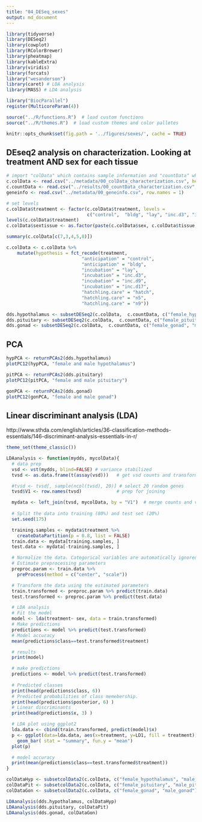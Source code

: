 ```yaml
---
title: "04_DESeq_sexes"
output: md_document
---
```


```r

library(tidyverse)
library(DESeq2)
library(cowplot)
library(RColorBrewer)
library(pheatmap)
library(kableExtra)
library(viridis)
library(forcats)
library("wesanderson")
library(caret) # LDA analysis
library(MASS) # LDA analysis

library("BiocParallel")
register(MulticoreParam(4))

source("../R/functions.R")  # load custom functions 
source("../R/themes.R")  # load custom themes and color palletes

knitr::opts_chunk$set(fig.path = '../figures/sexes/', cache = TRUE)
```

## DEseq2 analysis on characterization. Looking at treatment AND sex for each tissue

```r
# import "colData" which contains sample information and "countData" which contains read counts
c.colData <- read.csv("../metadata/00_colData_characterization.csv", header = T, row.names = 1)
c.countData <- read.csv("../results/00_countData_characterization.csv", header = T, row.names = 1)
geneinfo <- read.csv("../metadata/00_geneinfo.csv", row.names = 1)

# set levels
c.colData$treatment <- factor(c.colData$treatment, levels = 
                              c("control",  "bldg", "lay", "inc.d3", "inc.d9", "inc.d17", "hatch", "n5", "n9"))
levels(c.colData$treatment)
c.colData$sextissue <- as.factor(paste(c.colData$sex, c.colData$tissue, sep = "_"))

summary(c.colData[c(7,3,4,5,8)])

c.colData <- c.colData %>%
    mutate(hypothesis = fct_recode(treatment,
                            "anticipation" = "control",
                            "anticipation" = "bldg",
                            "incubation" = "lay",
                            "incubation" = "inc.d3",
                            "incubation" = "inc.d9",
                            "incubation" = "inc.d17",
                            "hatchling.care" = "hatch",
                            "hatchling.care" = "n5",
                            "hatchling.care" = "n9"))


```



```r
dds.hypothalamus <- subsetDESeq2(c.colData,  c.countData, c("female_hypothalamus","male_hypothalamus") )
dds.pituitary <- subsetDESeq2(c.colData,  c.countData, c("female_pituitary", "male_pituitary" ) )
dds.gonad <- subsetDESeq2(c.colData,  c.countData, c("female_gonad", "male_gonad") )
```

## PCA

```r
hypPCA <- returnPCAs2(dds.hypothalamus)
plotPC12(hypPCA, "female and male hypothalamus")

pitPCA <- returnPCAs2(dds.pituitary)
plotPC12(pitPCA, "female and male pituitary")

gonPCA <- returnPCAs2(dds.gonad)
plotPC12(gonPCA, "female and male gonad")
```


## Linear discriminant analysis (LDA)

http://www.sthda.com/english/articles/36-classification-methods-essentials/146-discriminant-analysis-essentials-in-r/

```r
theme_set(theme_classic())

LDAanalysis <- function(mydds, mycolData){
  # data prep
  vsd <- vst(mydds, blind=FALSE) # variance stabilized 
  tvsd <- as.data.frame(t(assay(vsd)))   # get vsd counts and transform

  #tvsd <- tvsd[, sample(ncol(tvsd), 20)] # select 20 random genes
  tvsd$V1 <- row.names(tvsd)             # prep for joining

  mydata <- left_join(tvsd, mycolData, by = "V1")  # merge counts and variables
  
  # Split the data into training (80%) and test set (20%)
  set.seed(175)

  training.samples <- mydata$treatment %>%
    createDataPartition(p = 0.8, list = FALSE)
  train.data <- mydata[training.samples, ]
  test.data <- mydata[-training.samples, ]

  # Normalize the data. Categorical variables are automatically ignored.
  # Estimate preprocessing parameters
  preproc.param <- train.data %>% 
    preProcess(method = c("center", "scale"))

  # Transform the data using the estimated parameters
  train.transformed <- preproc.param %>% predict(train.data)
  test.transformed <- preproc.param %>% predict(test.data)

  # LDA analysis
  # Fit the model
  model <- lda(treatment~ sex, data = train.transformed)
  # Make predictions
  predictions <- model %>% predict(test.transformed)
  # Model accuracy
  mean(predictions$class==test.transformed$treatment)

  # results
  print(model)

  # make predictions
  predictions <- model %>% predict(test.transformed)
  
  # Predicted classes
  print(head(predictions$class, 6))
  # Predicted probabilities of class memebership.
  print(head(predictions$posterior, 6) )
  # Linear discriminants
  print(head(predictions$x, 3) )

  # LDA plot using ggplot2 
  lda.data <- cbind(train.transformed, predict(model)$x)
  p <- ggplot(data=lda.data, aes(x=treatment, y=LD1, fill = treatment)) +
    geom_bar( stat = "summary", fun.y = "mean")
  plot(p)

  # model accuracy 
  print(mean(predictions$class==test.transformed$treatment))
}

colDataHyp <- subsetcolData2(c.colData, c("female_hypothalamus", "male_hypothalamus"))
colDataPit <- subsetcolData2(c.colData, c("female_pituitary", "male_pituitary"))
colDataGon <- subsetcolData2(c.colData, c("female_gonad", "male_gonad"))

LDAanalysis(dds.hypothalamus, colDataHyp)
LDAanalysis(dds.pituitary, colDataPit)
LDAanalysis(dds.gonad, colDataGon)
```




